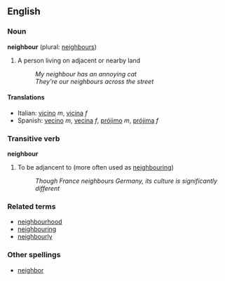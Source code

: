 ==English==
===Noun===
'''neighbour''' (plural: [[neighbours]])

# A person living on adjacent or nearby land
#: ''My neighbour has an annoying cat''
#: ''They're our neighbours across the street''

====Translations====
*Italian: [[vicino]] ''m'', [[vicina]] ''f''
*Spanish: [[vecino]] ''m'', [[vecina]] ''f'', [[prójimo]] ''m'', [[prójima]] ''f''

===Transitive verb===
'''neighbour'''

# To be adjancent to (more often used as [[neighbouring]])
#: ''Though France neighbours Germany, its culture is significantly different''

===Related terms===
*[[neighbourhood]]
*[[neighbouring]]
*[[neighbourly]]

===Other spellings===

*[[neighbor]]